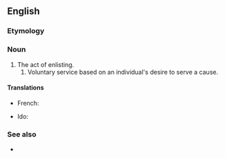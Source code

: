 ==English==

===Etymology===
{{suffix|en|enlist|ment}}

===Noun===
{{en-noun|~}}

# The act of enlisting.
## Voluntary service based on an individual's desire to serve a cause.

====Translations====
{{trans-top|voluntary service}}
* French: {{t+|fr|enrôlement|m}}
{{trans-mid}}
* Ido: {{t|io|rekrut-ado}}
{{trans-bottom}}

===See also===
* {{l|en|enlist}}